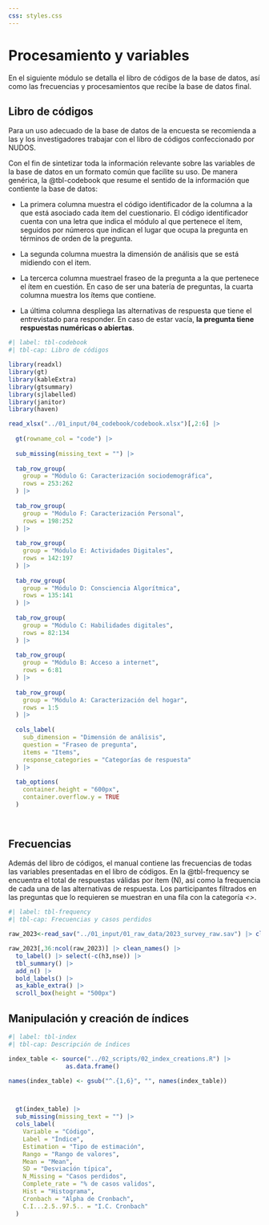 ```yaml
---
css: styles.css
---
```


# Procesamiento y variables

En el siguiente módulo se detalla el libro de códigos de la base de datos, así como las frecuencias y procesamientos que recibe la base de datos final.


## Libro de códigos

Para un uso adecuado de la base de datos de la encuesta se recomienda a las y los investigadores trabajar con el libro de códigos confeccionado por NUDOS. 

Con el fin de sintetizar toda la información relevante sobre las variables de la base de datos en un formato común que facilite su uso. De manera genérica, la @tbl-codebook que resume el sentido de la información que contiente la base de datos:

-   La primera columna muestra el código identificador de la columna a la que está asociado cada ítem del cuestionario. El código identificador cuenta con una letra que indica el módulo al que pertenece el ítem, seguidos por números que indican el lugar que ocupa la pregunta en términos de orden de la pregunta. 

-   La segunda columna muestra la dimensión de análisis que se está midiendo con el item. 

-   La tercerca columna muestrael fraseo de la pregunta a la que pertenece el ítem en cuestión. En caso de ser una batería de preguntas, la cuarta columna muestra los ítems que contiene. 

-   La última columna despliega las alternativas de respuesta que tiene el entrevistado para responder. En caso de estar vacía, **la pregunta tiene respuestas numéricas o abiertas**.

```r
#| label: tbl-codebook
#| tbl-cap: Libro de códigos

library(readxl)
library(gt)
library(kableExtra)
library(gtsummary)
library(sjlabelled)
library(janitor)
library(haven)

read_xlsx("../01_input/04_codebook/codebook.xlsx")[,2:6] |> 
  
  gt(rowname_col = "code") |>
  
  sub_missing(missing_text = "") |>
  
  tab_row_group(
    group = "Módulo G: Caracterización sociodemográfica",
    rows = 253:262
  ) |>
  
  tab_row_group(
    group = "Módulo F: Caracterización Personal",
    rows = 198:252
  ) |>
  
  tab_row_group(
    group = "Módulo E: Actividades Digitales",
    rows = 142:197
  ) |>
  
  tab_row_group(
    group = "Módulo D: Consciencia Algorítmica",
    rows = 135:141
  ) |>
  
  tab_row_group(
    group = "Módulo C: Habilidades digitales",
    rows = 82:134
  ) |>
  
  tab_row_group(
    group = "Módulo B: Acceso a internet",
    rows = 6:81
  ) |>
  
  tab_row_group(
    group = "Módulo A: Caracterización del hogar",
    rows = 1:5
  ) |>
  
  cols_label(
    sub_dimension = "Dimensión de análisis",
    question = "Fraseo de pregunta",
    items = "Items",
    response_categories = "Categorías de respuesta"
  ) |>
  
  tab_options(
    container.height = "600px",
    container.overflow.y = TRUE
  )

  
```

## Frecuencias

Además del libro de códigos, el manual contiene las frecuencias de todas las variables presentadas en el libro de códigos. En la @tbl-frequency se encuentra el total de respuestas válidas por ítem (N), así como la frequencia de cada una de las alternativas de respuesta. Los participantes filtrados en las preguntas que lo requieren se muestran en una fila con la categoría *<<Unkown>>*.

```r
#| label: tbl-frequency
#| tbl-cap: Frecuencias y casos perdidos

raw_2023<-read_sav("../01_input/01_raw_data/2023_survey_raw.sav") |> clean_names()

raw_2023[,36:ncol(raw_2023)] |> clean_names() |> 
  to_label() |> select(-c(h3,nse)) |>
  tbl_summary() |>
  add_n() |>
  bold_labels() |>
  as_kable_extra() |>
  scroll_box(height = "500px")

```

## Manipulación y creación de índices

```r
#| label: tbl-index
#| tbl-cap: Descripción de índices

index_table <- source("../02_scripts/02_index_creations.R") |>
                as.data.frame() 

names(index_table) <- gsub("^.{1,6}", "", names(index_table))



  gt(index_table) |>
  sub_missing(missing_text = "") |>
  cols_label(
    Variable = "Código",
    Label = "Índice",
    Estimation = "Tipo de estimación",
    Rango = "Rango de valores",
    Mean = "Mean",
    SD = "Desviación típica",
    N_Missing = "Casos perdidos",
    Complete_rate = "% de casos validos",
    Hist = "Histograma",
    Cronbach = "Alpha de Cronbach",
    C.I...2.5..97.5.. = "I.C. Cronbach"
  )
```

